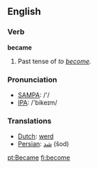 ==English==

{{rank|point|letter|become|348|became|second|United|free}}

=== Verb ===
'''became'''
# Past tense of ''to [[become]].''

=== Pronunciation ===
*[[w:SAMPA|SAMPA]]: /'/
*[[w:IPA|IPA]]: /'bikeɪm/

=== Translations ===
*[[Dutch]]: [[werd]]
*[[Persian]]: [[شد]] (šod)

[[pt:Became]]
[[fi:become]]